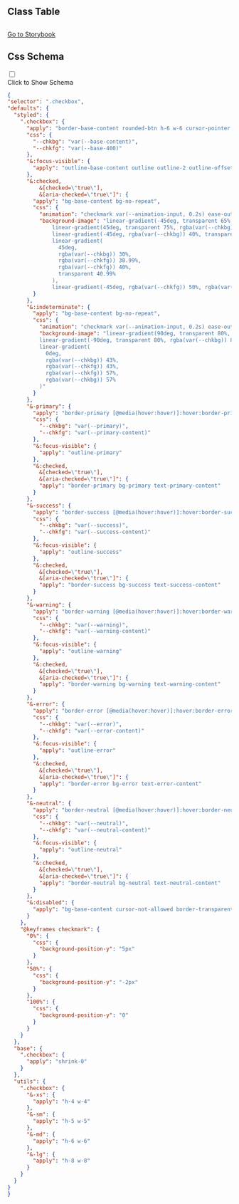 

## Class Table

<CssTable name="checkbox" />



## 

[Go to Storybook](https://story.ui.icebreaker.top/?path=/docs/data-entry-checkbox--docs)

## Css Schema
<div className="collapse">
<input type="checkbox" /> 
<div class="collapse-title px-0">
<span class="btn">Click to Show Schema</span>
</div>
<div class="collapse-content"> 

```json
{
"selector": ".checkbox",
"defaults": {
  "styled": {
    ".checkbox": {
      "apply": "border-base-content rounded-btn h-6 w-6 cursor-pointer appearance-none border border-opacity-20",
      "css": {
        "--chkbg": "var(--base-content)",
        "--chkfg": "var(--base-400)"
      },
      "&:focus-visible": {
        "apply": "outline-base-content outline outline-2 outline-offset-2"
      },
      "&:checked,
          &[checked=\"true\"],
          &[aria-checked=\"true\"]": {
        "apply": "bg-base-content bg-no-repeat",
        "css": {
          "animation": "checkmark var(--animation-input, 0.2s) ease-out",
          "background-image": "linear-gradient(-45deg, transparent 65%, rgba(var(--chkbg)) 65.99%),
              linear-gradient(45deg, transparent 75%, rgba(var(--chkbg)) 75.99%),
              linear-gradient(-45deg, rgba(var(--chkbg)) 40%, transparent 40.99%),
              linear-gradient(
                45deg,
                rgba(var(--chkbg)) 30%,
                rgba(var(--chkfg)) 30.99%,
                rgba(var(--chkfg)) 40%,
                transparent 40.99%
              ),
              linear-gradient(-45deg, rgba(var(--chkfg)) 50%, rgba(var(--chkbg)) 50.99%)"
        }
      },
      "&:indeterminate": {
        "apply": "bg-base-content bg-no-repeat",
        "css": {
          "animation": "checkmark var(--animation-input, 0.2s) ease-out",
          "background-image": "linear-gradient(90deg, transparent 80%, rgba(var(--chkbg)) 80%),
          linear-gradient(-90deg, transparent 80%, rgba(var(--chkbg)) 80%),
          linear-gradient(
            0deg,
            rgba(var(--chkbg)) 43%,
            rgba(var(--chkfg)) 43%,
            rgba(var(--chkfg)) 57%,
            rgba(var(--chkbg)) 57%
          )"
        }
      },
      "&-primary": {
        "apply": "border-primary [@media(hover:hover)]:hover:border-primary",
        "css": {
          "--chkbg": "var(--primary)",
          "--chkfg": "var(--primary-content)"
        },
        "&:focus-visible": {
          "apply": "outline-primary"
        },
        "&:checked,
          &[checked=\"true\"],
          &[aria-checked=\"true\"]": {
          "apply": "border-primary bg-primary text-primary-content"
        }
      },
      "&-success": {
        "apply": "border-success [@media(hover:hover)]:hover:border-success",
        "css": {
          "--chkbg": "var(--success)",
          "--chkfg": "var(--success-content)"
        },
        "&:focus-visible": {
          "apply": "outline-success"
        },
        "&:checked,
          &[checked=\"true\"],
          &[aria-checked=\"true\"]": {
          "apply": "border-success bg-success text-success-content"
        }
      },
      "&-warning": {
        "apply": "border-warning [@media(hover:hover)]:hover:border-warning",
        "css": {
          "--chkbg": "var(--warning)",
          "--chkfg": "var(--warning-content)"
        },
        "&:focus-visible": {
          "apply": "outline-warning"
        },
        "&:checked,
          &[checked=\"true\"],
          &[aria-checked=\"true\"]": {
          "apply": "border-warning bg-warning text-warning-content"
        }
      },
      "&-error": {
        "apply": "border-error [@media(hover:hover)]:hover:border-error",
        "css": {
          "--chkbg": "var(--error)",
          "--chkfg": "var(--error-content)"
        },
        "&:focus-visible": {
          "apply": "outline-error"
        },
        "&:checked,
          &[checked=\"true\"],
          &[aria-checked=\"true\"]": {
          "apply": "border-error bg-error text-error-content"
        }
      },
      "&-neutral": {
        "apply": "border-neutral [@media(hover:hover)]:hover:border-neutral",
        "css": {
          "--chkbg": "var(--neutral)",
          "--chkfg": "var(--neutral-content)"
        },
        "&:focus-visible": {
          "apply": "outline-neutral"
        },
        "&:checked,
          &[checked=\"true\"],
          &[aria-checked=\"true\"]": {
          "apply": "border-neutral bg-neutral text-neutral-content"
        }
      },
      "&:disabled": {
        "apply": "bg-base-content cursor-not-allowed border-transparent opacity-20"
      }
    },
    "@keyframes checkmark": {
      "0%": {
        "css": {
          "background-position-y": "5px"
        }
      },
      "50%": {
        "css": {
          "background-position-y": "-2px"
        }
      },
      "100%": {
        "css": {
          "background-position-y": "0"
        }
      }
    }
  },
  "base": {
    ".checkbox": {
      "apply": "shrink-0"
    }
  },
  "utils": {
    ".checkbox": {
      "&-xs": {
        "apply": "h-4 w-4"
      },
      "&-sm": {
        "apply": "h-5 w-5"
      },
      "&-md": {
        "apply": "h-6 w-6"
      },
      "&-lg": {
        "apply": "h-8 w-8"
      }
    }
  }
}
}
```

</div>
</div>